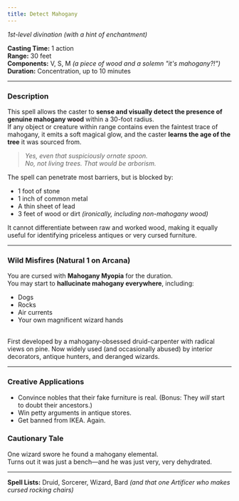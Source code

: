 ```yaml
---
title: Detect Mahogany
---
```



*1st-level divination (with a hint of enchantment)*

<MaskedImage src="https://cdn.leonardo.ai/users/e9df9e5e-8c47-4d7f-87b3-195ea30587b1/generations/d4a16113-21af-49ef-bb86-a3542fedcb20/Leonardo_Phoenix_09_A_whimsical_fantasy_wizard_with_a_long_flo_1.jpg" mask="2"/>

**Casting Time:** 1 action  
**Range:** 30 feet  
**Components:** V, S, M *(a piece of wood and a solemn "it's mahogany?!")*  
**Duration:** Concentration, up to 10 minutes

---

### Description

This spell allows the caster to **sense and visually detect the presence of genuine mahogany wood** within a 30-foot radius.  
If any object or creature within range contains even the faintest trace of mahogany, it emits a soft magical glow, and the caster **learns the age of the tree** it was sourced from.

> *Yes, even that suspiciously ornate spoon.*  
> *No, not living trees. That would be arborism.*

The spell can penetrate most barriers, but is blocked by:
- 1 foot of stone  
- 1 inch of common metal  
- A thin sheet of lead  
- 3 feet of wood or dirt *(ironically, including non-mahogany wood)*

It cannot differentiate between raw and worked wood, making it equally useful for identifying priceless antiques or very cursed furniture.

---

### Wild Misfires (Natural 1 on Arcana)

You are cursed with **Mahogany Myopia** for the duration.  
You may start to **hallucinate mahogany everywhere**, including:
- Dogs  
- Rocks  
- Air currents  
- Your own magnificent wizard hands

<br/>
<NoteBox>
First developed by a mahogany-obsessed druid-carpenter with radical views on pine.  
Now widely used (and occasionally abused) by interior decorators, antique hunters, and deranged wizards.
</NoteBox>

---

### Creative Applications
- Convince nobles that their fake furniture is real. (Bonus: They *will* start to doubt their ancestors.)
- Win petty arguments in antique stores.
- Get banned from IKEA. Again.

### Cautionary Tale
One wizard swore he found a mahogany elemental.  
Turns out it was just a bench—and he was just very, very dehydrated.

---

**Spell Lists:** Druid, Sorcerer, Wizard, Bard *(and that one Artificer who makes cursed rocking chairs)*
